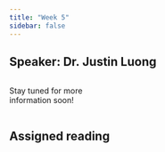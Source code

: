 ```yaml
---
title: "Week 5"
sidebar: false
---
```


## Speaker: Dr. Justin Luong

::: columns
::: {.column width="35%"}
Stay tuned for more information soon!
:::

::: {.column width="5%"}
:::

::: {.column width="60%"}
:::
:::

## Assigned reading
